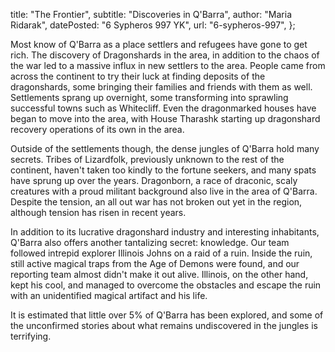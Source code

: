   title: "The Frontier",
  subtitle: "Discoveries in Q'Barra",
  author: "Maria Ridarak",
  datePosted: "6 Sypheros 997 YK",
  url: "6-sypheros-997",
};

Most know of Q'Barra as a place settlers and refugees have gone to get rich.
The discovery of Dragonshards in the area, in addition to the chaos of the war led to a massive influx in new settlers to the area.
People came from across the continent to try their luck at finding deposits of the dragonshards, some bringing their families and friends with them as well.
Settlements sprang up overnight, some transforming into sprawling successful towns such as Whitecliff.
Even the dragonmarked houses have began to move into the area, with House Tharashk starting up dragonshard recovery operations of its own in the area.

Outside of the settlements though, the dense jungles of Q'Barra hold many secrets.
Tribes of Lizardfolk, previously unknown to the rest of the continent, haven't taken too kindly to the fortune seekers, and many spats have sprung up over the years.
Dragonborn, a race of draconic, scaly creatures with a proud militant background also live in the area of Q'Barra.
Despite the tension, an all out war has not broken out yet in the region, although tension has risen in recent years.

In addition to its lucrative dragonshard industry and interesting inhabitants, Q'Barra also offers another tantalizing secret: knowledge.
Our team followed intrepid explorer Illinois Johns on a raid of a ruin.
Inside the ruin, still active magical traps from the Age of Demons were found, and our reporting team almost didn't make it out alive.
Illinois, on the other hand, kept his cool, and managed to overcome the obstacles and escape the ruin with an unidentified magical artifact and his life.

It is estimated that little over 5% of Q'Barra has been explored, and some of the unconfirmed stories about what remains undiscovered in the jungles is terrifying.
